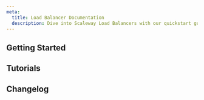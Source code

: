 ```yaml
---
meta:
  title: Load Balancer Documentation
  description: Dive into Scaleway Load Balancers with our quickstart guides, how-tos, tutorials, and more.
---
```


<ProductHeader 
   productName="Load Balancer"
   productLogo="loadBalancers"
   description="Load Balancers distribute workloads across servers, ensuring scalable and continuously available applications, even during heavy traffic."
   url="/load-balancer/quickstart/"
   label="Load Balancer Quickstart"
/>

## Getting Started

<Grid>
    <SummaryCard
        title="Quickstart"
        icon="rocket"
        description="Learn how to create and configure a Load Balancer."
        label="View Quickstart"
        url="/load-balancer/quickstart/"
    />
    <SummaryCard
        title="Concepts"
        icon="info"
        description="Core concepts that give you a better understanding of Load Balancers."
        label="View Concepts"
        url="/load-balancer/concepts/"
    />
    <SummaryCard
        title="How-tos"
        icon="help-circle-outline"
        description="Check our guides to creating and configuring Load Balancers."
        label="View How-tos"
        url="/load-balancer/how-to/"
    />
        <SummaryCard
        title="Additional Content"
        icon="book-open-outline"
        description="Go beyond the basics with detailed, in-depth guides to configuring your Load Balancer."
        label="Read more"
        url="/load-balancer/reference-content/"
    />
</Grid>

## Tutorials

<Grid>
    <DefaultCard
        title="Setting up a load-balanced WordPress"
        url="/tutorials/configuring-loadbalancer-wordpress/"
        label="Read more"
    />
    <DefaultCard
        title="Getting started with Kubernetes - adding a Load Balancer"
        url="/tutorials/get-started-kubernetes-loadbalancer/"
        label="Read more"
    />
    <DefaultCard
        title="Dealing with load overflow between a proxmox cluster and virtual machines on an Elastic Metal Server over Scaleway Private Networks"
        url="/tutorials/load-overflow-proxmox-and-elastic-metal/"
        label="Read more"
    />
    <DefaultCard
        title="Setting up Traefik v2 and cert-manager on Kapsule"
        url="/tutorials/traefik-v2-cert-manager/"
        label="Read more"
    />
</Grid>

<ClickableBanner
    productLogo="cli"
    title="Load Balancer API"
    description="Manage Load Balancers using the Scaleway API."
    url="https://www.scaleway.com/en/developers/api/load-balancer/zoned-api/"
    label="Go to Load Balancer API"
/>

## Changelog

<ChangelogList
    productName="load-balancers"
    numberOfChanges={3}
/>